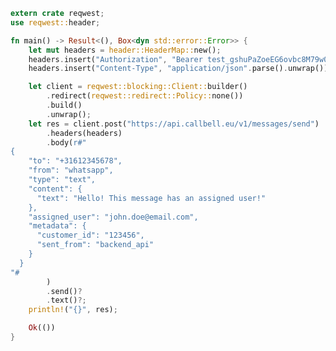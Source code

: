 ```rust
extern crate reqwest;
use reqwest::header;

fn main() -> Result<(), Box<dyn std::error::Error>> {
    let mut headers = header::HeaderMap::new();
    headers.insert("Authorization", "Bearer test_gshuPaZoeEG6ovbc8M79w0QyM".parse().unwrap());
    headers.insert("Content-Type", "application/json".parse().unwrap());

    let client = reqwest::blocking::Client::builder()
        .redirect(reqwest::redirect::Policy::none())
        .build()
        .unwrap();
    let res = client.post("https://api.callbell.eu/v1/messages/send")
        .headers(headers)
        .body(r#"
{
    "to": "+31612345678",
    "from": "whatsapp",
    "type": "text",
    "content": {
      "text": "Hello! This message has an assigned user!"
    },
    "assigned_user": "john.doe@email.com",
    "metadata": {
      "customer_id": "123456",
      "sent_from": "backend_api"
    }
  }
"#
        )
        .send()?
        .text()?;
    println!("{}", res);

    Ok(())
}

```